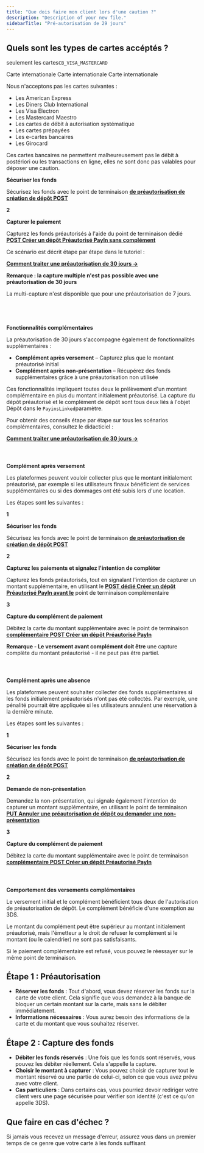 ```yaml
---
title: "Que dois faire mon client lors d'une caution ?"
description: "Description of your new file."
sidebarTitle: "Pré-autorisation de 29 jours"
---
```


## Quels sont les types de cartes accéptés ?

seulement les cartes`CB_VISA_MASTERCARD`

<CardGroup cols={3}>
  <Card title="Visa" img="/images/Visa.png">
    Carte internationale
  </Card>
  <Card title="Mastercard" icon="mastercard">
    Carte internationale
  </Card>
  <Card title="CB" icon="mastercard">
    Carte internationale
  </Card>
</CardGroup>

Nous n'acceptons pas les cartes suivantes :

- Les American Express
- Les Diners Club International
- Les Visa Electron
- Les Mastercard Maestro
- Les cartes de débit à autorisation systématique
- Les cartes prépayées
- Les e-cartes bancaires
- Les Girocard

Ces cartes bancaires ne permettent malheureusement pas le débit à postériori ou les transactions en ligne, elles ne sont donc pas valables pour déposer une caution.

**Sécuriser les fonds**

Sécurisez les fonds avec le point de terminaison [**de préautorisation de création de dépôt POST**](https://docs.mangopay.com/api-reference/deposit-preauthorizations/create-deposit-preauthorization)

**2**

**Capturer le paiement**

Capturez les fonds préautorisés à l'aide du point de terminaison dédié [**POST Créer un dépôt Préautorisé PayIn sans complément**](https://docs.mangopay.com/api-reference/deposit-preauthorizations/create-deposit-preauthorized-payin-without-complement)

Ce scénario est décrit étape par étape dans le tutoriel :

[**Comment traiter une préautorisation de 30 jours →**](https://docs.mangopay.com/guides/payment-methods/card/deposit-preauthorization/how-to)

**Remarque : la capture multiple n'est pas possible avec une préautorisation de 30 jours**

La multi-capture n'est disponible que pour une préautorisation de 7 jours.

## [**​**](https://docs.mangopay.com/guides/payment-methods/card/deposit-preauthorization#complement-features)

**Fonctionnalités complémentaires**

La préautorisation de 30 jours s'accompagne également de fonctionnalités supplémentaires :

- **Complément après versement** – ​​Capturez plus que le montant préautorisé initial
- **Complément après non-présentation** – Récupérez des fonds supplémentaires grâce à une préautorisation non utilisée

Ces fonctionnalités impliquent toutes deux le prélèvement d'un montant complémentaire en plus du montant initialement préautorisé. La capture du dépôt préautorisé et le complément de dépôt sont tous deux liés à l'objet Dépôt dans le `PayinsLinked`paramètre.

Pour obtenir des conseils étape par étape sur tous les scénarios complémentaires, consultez le didacticiel :

[**Comment traiter une préautorisation de 30 jours →**](https://docs.mangopay.com/guides/payment-methods/card/deposit-preauthorization/how-to)

#### [**​**](https://docs.mangopay.com/guides/payment-methods/card/deposit-preauthorization#complement-after-pay-in)

**Complément après versement**

Les plateformes peuvent vouloir collecter plus que le montant initialement préautorisé, par exemple si les utilisateurs finaux bénéficient de services supplémentaires ou si des dommages ont été subis lors d'une location.

Les étapes sont les suivantes :

**1**

**Sécuriser les fonds**

Sécurisez les fonds avec le point de terminaison [**de préautorisation de création de dépôt POST**](https://docs.mangopay.com/api-reference/deposit-preauthorizations/create-deposit-preauthorization)

**2**

**Capturez les paiements et signalez l'intention de compléter**

Capturez les fonds préautorisés, tout en signalant l'intention de capturer un montant supplémentaire, en utilisant le [**POST dédié Créer un dépôt Préautorisé PayIn avant le**](https://docs.mangopay.com/api-reference/deposit-preauthorizations/create-deposit-preauthorized-payin-prior-to-complement) point de terminaison complémentaire

**3**

**Capture du complément de paiement**

Débitez la carte du montant supplémentaire avec le point de terminaison [**complémentaire POST Créer un dépôt Préautorisé PayIn**](https://docs.mangopay.com/api-reference/deposit-preauthorizations/create-deposit-preauthorized-payin-complement)

**Remarque - Le versement avant complément doit être** une capture complète du montant préautorisé - il ne peut pas être partiel.

#### [**​**](https://docs.mangopay.com/guides/payment-methods/card/deposit-preauthorization#complement-after-no-show)

**Complément après une absence**

Les plateformes peuvent souhaiter collecter des fonds supplémentaires si les fonds initialement préautorisés n'ont pas été collectés. Par exemple, une pénalité pourrait être appliquée si les utilisateurs annulent une réservation à la dernière minute.

Les étapes sont les suivantes :

**1**

**Sécuriser les fonds**

Sécurisez les fonds avec le point de terminaison [**de préautorisation de création de dépôt POST**](https://docs.mangopay.com/api-reference/deposit-preauthorizations/create-deposit-preauthorization)

**2**

**Demande de non-présentation**

Demandez la non-présentation, qui signale également l'intention de capturer un montant supplémentaire, en utilisant le point de terminaison [**PUT Annuler une préautorisation de dépôt ou demander une non-présentation**](https://docs.mangopay.com/api-reference/deposit-preauthorizations/cancel-deposit-preauthorization-request-no-show)

**3**

**Capture du complément de paiement**

Débitez la carte du montant supplémentaire avec le point de terminaison [**complémentaire POST Créer un dépôt Préautorisé PayIn**](https://docs.mangopay.com/api-reference/deposit-preauthorizations/create-deposit-preauthorized-payin-complement)

#### [**​**](https://docs.mangopay.com/guides/payment-methods/card/deposit-preauthorization#behavior-of-complement-pay-ins)

**Comportement des versements complémentaires**

Le versement initial et le complément bénéficient tous deux de l'autorisation de préautorisation de dépôt. Le complément bénéficie d'une exemption au 3DS.

Le montant du complément peut être supérieur au montant initialement préautorisé, mais l'émetteur a le droit de refuser le complément si le montant (ou le calendrier) ne sont pas satisfaisants.

Si le paiement complémentaire est refusé, vous pouvez le réessayer sur le même point de terminaison.

## Étape 1 : Préautorisation

- **Réserver les fonds** : Tout d'abord, vous devez réserver les fonds sur la carte de votre client. Cela signifie que vous demandez à la banque de bloquer un certain montant sur la carte, mais sans le débiter immédiatement.
- **Informations nécessaires** : Vous aurez besoin des informations de la carte et du montant que vous souhaitez réserver.

## Étape 2 : Capture des fonds

- **Débiter les fonds réservés** : Une fois que les fonds sont réservés, vous pouvez les débiter réellement. Cela s'appelle la capture.
- **Choisir le montant à capturer** : Vous pouvez choisir de capturer tout le montant réservé ou une partie de celui-ci, selon ce que vous avez prévu avec votre client.
- **Cas particuliers** : Dans certains cas, vous pourriez devoir rediriger votre client vers une page sécurisée pour vérifier son identité (c'est ce qu'on appelle 3DS).

## Que faire en cas d'échec ?

Si jamais vous recevez un message d'erreur, assurez vous dans un premier temps de ce genre que votre carte à les fonds suffisant